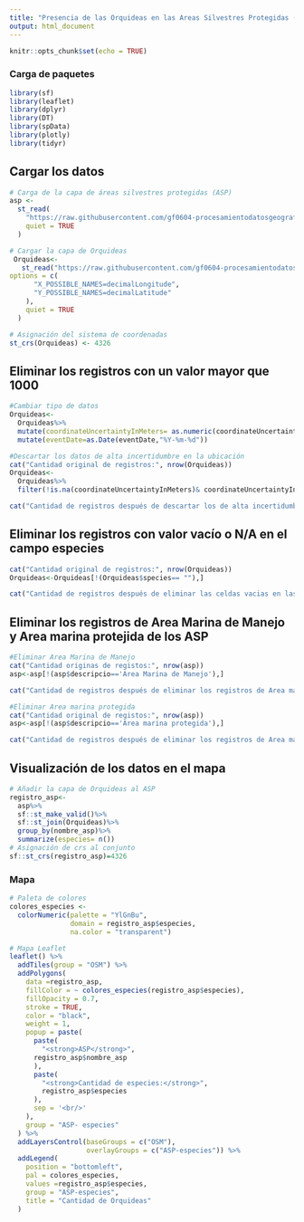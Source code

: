 ```yaml
---
title: "Presencia de las Orquideas en las Areas Silvestres Protegidas (ASP)"
output: html_document
---
```


```r
knitr::opts_chunk$set(echo = TRUE)
```

### Carga de paquetes 
```r
library(sf)
library(leaflet)
library(dplyr)
library(DT)
library(spData)
library(plotly)
library(tidyr)
```

## Cargar los datos
```r
# Carga de la capa de áreas silvestres protegidas (ASP)
asp <-
  st_read(
    "https://raw.githubusercontent.com/gf0604-procesamientodatosgeograficos/2021i-datos/main/sinac/asp/asp-wgs84.geojson",
    quiet = TRUE
  )

# Cargar la capa de Orquideas
 Orquideas<-
   st_read("https://raw.githubusercontent.com/gf0604-procesamientodatosgeograficos/2021i-datos/main/gbif/orchidaceae-cr-registros.csv",
options = c(
      "X_POSSIBLE_NAMES=decimalLongitude",
      "Y_POSSIBLE_NAMES=decimalLatitude"
    ),
    quiet = TRUE
  )

# Asignación del sistema de coordenadas
st_crs(Orquideas) <- 4326
```

## Eliminar los registros con un valor mayor que 1000  
```r
#Cambiar tipo de datos
Orquideas<- 
  Orquideas%>% 
  mutate(coordinateUncertaintyInMeters= as.numeric(coordinateUncertaintyInMeters))%>%
  mutate(eventDate=as.Date(eventDate,"%Y-%m-%d"))
```

```r
#Descartar los datos de alta incertidumbre en la ubicación 
cat("Cantidad original de registros:", nrow(Orquideas))
Orquideas<- 
  Orquideas%>%
  filter(!is.na(coordinateUncertaintyInMeters)& coordinateUncertaintyInMeters <= 1000)
```
```r
cat("Cantidad de registros después de descartar los de alta incertidumbre en la ubicación:", nrow(Orquideas))
```

## Eliminar los registros con valor vacío o N/A en el campo especies
```r
cat("Cantidad original de registros:", nrow(Orquideas))
Orquideas<-Orquideas[!(Orquideas$species== ""),]
```
```r
cat("Cantidad de registros después de eliminar las celdas vacias en las especies:", nrow(Orquideas))
```
## Eliminar los registros de Area Marina de Manejo y Area marina protejida de los ASP
```r
#Eliminar Area Marina de Manejo
cat("Cantidad originas de registos:", nrow(asp))
asp<-asp[!(asp$descripcio=='Area Marina de Manejo'),]
```
```r
cat("Cantidad de registros después de eliminar los registros de Area marina:", nrow(asp))
```

```r
#Eliminar Area marina protegida
cat("Cantidad original de registos:", nrow(asp))
asp<-asp[!(asp$descripcio=='Area marina protegida'),]
```
```r
cat("Cantidad de registros después de eliminar los registros de Area marina:", nrow(asp))
```

## Visualización de los datos en el mapa 
```r
# Añadir la capa de Orquideas al ASP
registro_asp<-
  asp%>%
  sf::st_make_valid()%>%
  sf::st_join(Orquideas)%>%
  group_by(nombre_asp)%>%
  summarize(especies= n())
# Asignación de crs al conjunto 
sf::st_crs(registro_asp)=4326

```
### Mapa
```r

# Paleta de colores
colores_especies <-
  colorNumeric(palette = "YlGnBu",
               domain = registro_asp$especies,
               na.color = "transparent")

# Mapa Leaflet
leaflet() %>%
  addTiles(group = "OSM") %>%
  addPolygons(
    data =registro_asp,
    fillColor = ~ colores_especies(registro_asp$especies),
    fillOpacity = 0.7,
    stroke = TRUE,
    color = "black",
    weight = 1,
    popup = paste(
      paste(
        "<strong>ASP</strong>",
      registro_asp$nombre_asp
      ),
      paste(
        "<strong>Cantidad de especies:</strong>",
        registro_asp$especies
      ),
      sep = '<br/>'
    ),
    group = "ASP- especies"
  ) %>%
  addLayersControl(baseGroups = c("OSM"),
                   overlayGroups = c("ASP-especies")) %>%
  addLegend(
    position = "bottomleft",
    pal = colores_especies,
    values =registro_asp$especies,
    group = "ASP-especies",
    title = "Cantidad de Orquideas"
  )
```





